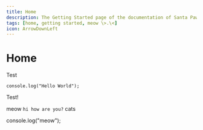```yaml
---
title: Home
description: The Getting Started page of the documentation of Santa Paw's
tags: [home, getting started, meow \>.\<]
icon: ArrowDownLeft
---
```


# Home

Test

```tsx
console.log("Hello World");
```

<Divider size="md" />

Test!

meow `hi how are you?` cats

<CodeBlock language="js" filename="meow.ts">
	console.log("meow");
</CodeBlock>
